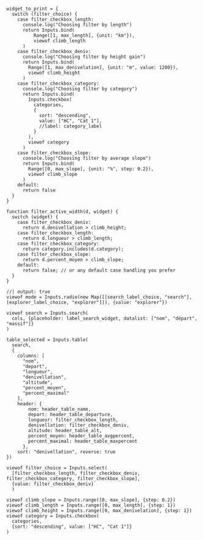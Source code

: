 
```ojs
widget_to_print = {
  switch (filter_choice) {
    case filter_checkbox_length:
      console.log("Choosing filter by length")
      return Inputs.bind(
          Range([1, max_length], {unit: "km"}),
          viewof climb_length
      )
    case filter_checkbox_deniv:
      console.log("Choosing filter by height gain")
      return Inputs.bind(
        Range([1, max_denivelation], {unit: "m", value: 1200}),
        viewof climb_height
      )
    case filter_checkbox_category:
      console.log("Choosing filter by category")
      return Inputs.bind(
        Inputs.checkbox(
          categories,
          {
            sort: "descending",
            value: ["HC", "Cat 1"],
            //label: category_label
          }
        ),
        viewof category
      )
    case filter_checkbox_slope:
      console.log("Choosing filter by average slope")
      return Inputs.bind(
        Range([0, max_slope], {unit: "%", step: 0.2}),
        viewof climb_slope
      )
    default:
      return false
  }
}

function filter_active_width(d, widget) {
  switch (widget) {
    case filter_checkbox_deniv:
      return d.denivellation > climb_height;
    case filter_checkbox_length:
      return d.longueur > climb_length;
    case filter_checkbox_category:
      return category.includes(d.category);
    case filter_checkbox_slope:
      return d.percent_moyen > climb_slope;
    default:
      return false; // or any default case handling you prefer
  }
}

```


<!---------------------
Visible filters
----------------------->

```ojs
//| output: true
viewof mode = Inputs.radio(new Map([[search_label_choice, "search"], [explorer_label_choice, "explorer"]]), {value: "explorer"})
```


<!-----------
Other inputs
------------->

```ojs
viewof search = Inputs.search(
  cols, {placeholder: label_search_widget, datalist: ["nom", "départ", "massif"]}
)
```

```ojs
table_selected = Inputs.table(
  search,
  {
    columns: [
      "nom",
      "depart",
      "longueur",
      "denivellation",
      "altitude",
      "percent_moyen",
      "percent_maximal"
    ],
    header: {
        nom: header_table_name,
        depart: header_table_departure,
        longueur: filter_checkbox_length,
        denivellation: filter_checkbox_deniv,
        altitude: header_table_alt,
        percent_moyen: header_table_avgpercent,
        percent_maximal: header_table_maxpercent
      },
    sort: "denivellation", reverse: true
})
```


```ojs
viewof filter_choice = Inputs.select(
  [filter_checkbox_length, filter_checkbox_deniv, filter_checkbox_category, filter_checkbox_slope],
  {value: filter_checkbox_deniv}
  )
```


<!--------------------------
Behind the stage filters
--------------------------->

```ojs
viewof climb_slope = Inputs.range([0, max_slope], {step: 0.2})
viewof climb_length = Inputs.range([0, max_length], {step: 1})
viewof climb_height = Inputs.range([0, max_denivelation], {step: 1})
viewof category = Inputs.checkbox(
  categories,
  {sort: "descending", value: ["HC", "Cat 1"]}
)
```


